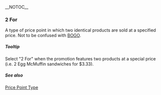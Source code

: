 __NOTOC__

===2 For===
A type of price point in which two identical products are sold at a specified price. Not to be confused with [[BOGO.mediawiki|BOGO]].

=====Tooltip=====
Select "2 For" when the promotion features two products at a special price (i.e. 2 Egg McMuffin sandwiches for $3.33).

=====See also=====
[[Price Point Type]]
